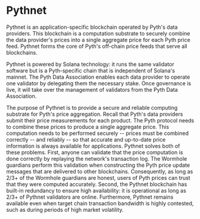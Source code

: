 # Pythnet

Pythnet is an application-specific blockchain operated by Pyth's data providers.
This blockchain is a computation substrate to securely combine the data provider's prices into a single aggregate price for each Pyth price feed.
Pythnet forms the core of Pyth's off-chain price feeds that serve all blockchains.

Pythnet is powered by Solana technology: it runs the same validator software but is a Pyth-specific chain that is independent of Solana's mainnet.
The Pyth Data Association enables each data provider to operate one validator by delegating them the necessary stake.
Once governance is live, it will take over the management of validators from the Pyth Data Association.

The purpose of Pythnet is to provide a secure and reliable computing substrate for Pyth's price aggregation.
Recall that Pyth's data providers submit their price measurements for each product.
The Pyth protocol needs to combine these prices to produce a single aggregate price.
This computation needs to be performed securely -- prices must be combined correctly -- and reliably -- so that accurate and up-to-date price information is always available for applications.
Pythnet solves both of these problems.
First, anyone can validate that the price computation is done correctly by replaying the network's transaction log.
The Wormhole guardians perform this validation when constructing the Pyth price update messages that are delivered to other blockchains.
Consequently, as long as 2/3+ of the Wormhole guardians are honest, users of Pyth prices can trust that they were computed accurately.
Second, the Pythnet blockchain has built-in redundancy to ensure high availability: it is operational as long as 2/3+ of Pythnet validators are online.
Furthermore, Pythnet remains available even when target chain transaction bandwidth is highly contested, such as during periods of high market volatility.
